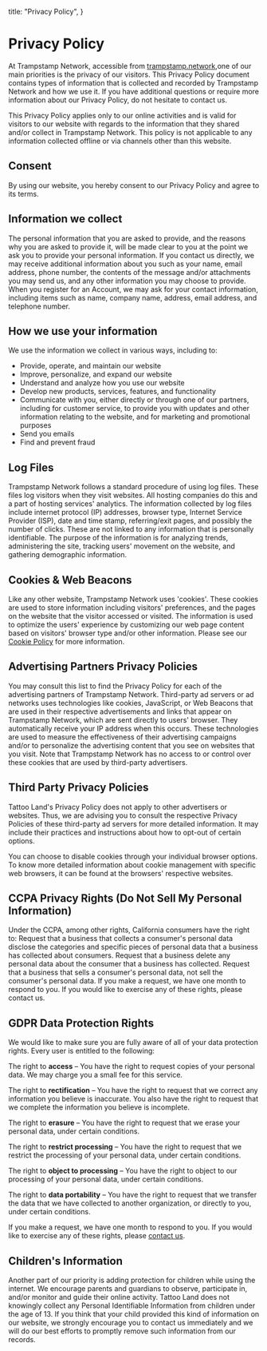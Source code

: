 
  title: "Privacy Policy",
}

# Privacy Policy

At Trampstamp Network, accessible from [trampstamp.network](https://trampstamp.network),one of our main priorities is the privacy of our visitors. This Privacy Policy document contains types of information that
is collected and recorded by Trampstamp Network and how we use it. If you have additional questions or require more information about our Privacy Policy, do not hesitate to contact us.

This Privacy Policy applies only to our online activities and is valid for visitors to our website with regards to the information that they shared and/or collect in Trampstamp Network. This policy is
not applicable to any information collected offline or via channels other than this website.

## Consent

By using our website, you hereby consent to our Privacy Policy and agree to its terms.

## Information we collect

The personal information that you are asked to provide, and the reasons why you are asked to provide it, will be made clear to you at the point we ask you to provide your personal information.
If you contact us directly, we may receive additional information about you such as your name, email address, phone number, the contents of the message and/or attachments you may send us, and any other information you may choose to provide.
When you register for an Account, we may ask for your contact information, including items such as name, company name, address, email address, and telephone number.

## How we use your information

We use the information we collect in various ways, including to:

- Provide, operate, and maintain our website
- Improve, personalize, and expand our website
- Understand and analyze how you use our website
- Develop new products, services, features, and functionality
- Communicate with you, either directly or through one of our partners, including for customer service, to provide you with updates and other information relating to the website, and for marketing and promotional purposes
- Send you emails
- Find and prevent fraud

## Log Files

Trampstamp Network follows a standard procedure of using log files. These files log visitors when they visit websites. All hosting companies do this and a part of hosting services' analytics. The information collected by log files include internet protocol (IP) addresses, browser type, Internet Service Provider (ISP), date and time stamp, referring/exit pages, and possibly the number of clicks. These are not linked to any information that is personally identifiable. The purpose of the information is for analyzing trends, administering the site, tracking users' movement on the website, and gathering demographic information.

## Cookies & Web Beacons

Like any other website, Trampstamp Network uses 'cookies'. These cookies are used to store information including visitors' preferences, and the pages on the website that the visitor accessed or visited. The information is used to optimize the users' experience by customizing our web page content based on visitors' browser type and/or other information. Please see our [Cookie Policy](/legal/cookie-policy) for more information.

## Advertising Partners Privacy Policies

You may consult this list to find the Privacy Policy for each of the advertising partners of Trampstamp Network.
Third-party ad servers or ad networks uses technologies like cookies, JavaScript, or Web Beacons that are used in their respective advertisements and links that appear on Trampstamp Network, which are sent directly to users' browser. They automatically receive your IP address when this occurs. These technologies are used to measure the effectiveness of their advertising campaigns and/or to personalize the advertising content that you see on websites that you visit.
Note that Trampstamp Network has no access to or control over these cookies that are used by third-party advertisers.

## Third Party Privacy Policies

Tattoo Land's Privacy Policy does not apply to other advertisers or websites. Thus, we are advising you to consult the respective Privacy Policies of these third-party ad servers for more detailed information. It may include their practices and instructions about how to opt-out of certain options.

You can choose to disable cookies through your individual browser options. To know more detailed information about cookie management with specific web browsers, it can be found at the browsers' respective websites.

## CCPA Privacy Rights (Do Not Sell My Personal Information)

Under the CCPA, among other rights, California consumers have the right to:
Request that a business that collects a consumer's personal data disclose the categories and specific pieces of personal data that a business has collected about consumers.
Request that a business delete any personal data about the consumer that a business has collected.
Request that a business that sells a consumer's personal data, not sell the consumer's personal data.
If you make a request, we have one month to respond to you. If you would like to exercise any of these rights, please contact us.

## GDPR Data Protection Rights

We would like to make sure you are fully aware of all of your data protection rights. Every user is entitled to the following:

The right to **access** – You have the right to request copies of your personal data. We may charge you a small fee for this service.

The right to **rectification** – You have the right to request that we correct any information you believe is inaccurate. You also have the right to request that we complete the information you believe is incomplete.

The right to **erasure** – You have the right to request that we erase your personal data, under certain conditions.

The right to **restrict processing** – You have the right to request that we restrict the processing of your personal data, under certain conditions.

The right to **object to processing** – You have the right to object to our processing of your personal data, under certain conditions.

The right to **data portability** – You have the right to request that we transfer the data that we have collected to another organization, or directly to you, under certain conditions.

If you make a request, we have one month to respond to you. If you would like to exercise any of these rights, please [contact us](https://github.com/kingjulien1/ttt.land/discussions/new?category=feedback).

## Children's Information

Another part of our priority is adding protection for children while using the internet. We encourage parents and guardians to observe, participate in, and/or monitor and guide their online activity.
Tattoo Land does not knowingly collect any Personal Identifiable Information from children under the age of 13. If you think that your child provided this kind of information on our website, we strongly encourage you to contact us immediately and we will do our best efforts to promptly remove such information from our records.

